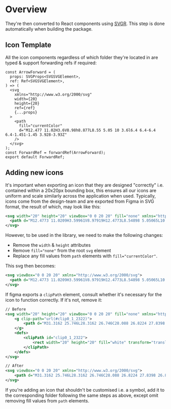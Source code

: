 

<Meta title="Foundations/Icons/Overview" />

# Overview

They're then converted to React components using [SVGR](https://react-svgr.com/). This step is done automatically when building the package.

## Icon Template

All the icon components regardless of which folder they're located in are typed & support forwarding refs if required:

```tsx
const ArrowForward = (
  props: SVGProps<SVGSVGElement>,
  ref: Ref<SVGSVGElement>,
) => (
  <svg
    xmlns="http://www.w3.org/2000/svg"
    width={20}
    height={20}
    ref={ref}
    {...props}
  >
    <path
      fill="currentColor"
      d="M12.477 11.02H3.6V8.98h8.877L8.55 5.05 10 3.6l6.4 6.4-6.4 6.4-1.451-1.45 3.928-3.93Z"
    />
  </svg>
);
const ForwardRef = forwardRef(ArrowForward);
export default ForwardRef;
```

## Adding new icons

It's important when exporting an icon that they are designed "correctly" i.e. contained within a 20x20px bounding box, this ensures all our icons are uniform and scale similarly across the application when used. Typically, icons come from the design-team and are exported from Figma in SVG format, the result of which, may look like this:

```xml
<svg width="20" height="20" viewBox="0 0 20 20" fill="none" xmlns="http://www.w3.org/2000/svg">
  <path d="M12.4773 11.0209H3.59961V8.97919H12.4773L8.54898 5.05065L10 3.59961L16.4004 10L10 16.4004L8.54898 14.9494L12.4773 11.0209Z" fill="black"/>
</svg>
```

However, to be used in the library, we need to make the following changes:

- Remove the `width` & `height` attributes
- Remove `fill="none"` from the root `svg` element
- Replace any fill values from `path` elements with `fill="currentColor"`.

This svg then becomes:

```xml
<svg viewBox="0 0 20 20" xmlns="http://www.w3.org/2000/svg">
  <path d="M12.4773 11.0209H3.59961V8.97919H12.4773L8.54898 5.05065L10 3.59961L16.4004 10L10 16.4004L8.54898 14.9494L12.4773 11.0209Z"/>
</svg>
```

If figma exports a `clipPath` element, consult whether it's necessary for the icon to function correctly. If it's not,
remove it:

```xml
// Before
<svg width="20" height="20" viewBox="0 0 20 20" fill="none" xmlns="http://www.w3.org/2000/svg">
    <g clip-path="url(#clip0_1_2322)">
        <path d="M31.3162 25.746L28.3162 26.746C28.088 26.8224 27.8398 26.8139 27.6173 26.7221C27.3948 26.6302 27.2129 26.4612 27.105 26.246L23.3812 18.7973H13C12.7348 18.7973 12.4804 18.6919 12.2929 18.5044C12.1053 18.3169 12 18.0625 12 17.7973V14.0898C10.3892 14.5706 9.00529 15.6151 8.10114 17.0322C7.19698 18.4494 6.83299 20.1445 7.07569 21.8079C7.31838 23.4713 8.15156 24.9918 9.42294 26.0915C10.6943 27.1912 12.319 27.7967 14 27.7973C17.2387 27.7973 20.2612 25.541 21.0312 22.5473C21.0641 22.4201 21.1216 22.3006 21.2006 22.1956C21.2797 22.0906 21.3786 22.0022 21.4918 21.9355C21.6049 21.8688 21.7301 21.825 21.8602 21.8066C21.9903 21.7883 22.1228 21.7957 22.25 21.8285C22.3772 21.8614 22.4967 21.9189 22.6017 21.9979C22.7067 22.077 22.795 22.1759 22.8618 22.2891C22.9285 22.4022 22.9723 22.5274 22.9907 22.6575C23.009 22.7876 23.0016 22.9201 22.9687 23.0473C21.9612 26.9598 18.19 29.7973 14 29.7973C11.7882 29.796 9.65436 28.9803 8.00571 27.5059C6.35706 26.0314 5.30906 24.0016 5.06174 21.8037C4.81442 19.6058 5.3851 17.3937 6.66485 15.5898C7.94461 13.7859 9.84381 12.5163 12 12.0235V9.64854C11.1943 9.40833 10.502 8.88616 10.0497 8.1775C9.5974 7.46884 9.41528 6.62104 9.53665 5.78914C9.65803 4.95724 10.0748 4.19682 10.7107 3.64693C11.3467 3.09704 12.1593 2.79443 13 2.79443C13.8407 2.79443 14.6533 3.09704 15.2893 3.64693C15.9252 4.19682 16.3419 4.95724 16.4633 5.78914C16.5847 6.62104 16.4026 7.46884 15.9503 8.1775C15.4979 8.88616 14.8057 9.40833 14 9.64854V11.7973H21C21.2652 11.7973 21.5196 11.9026 21.7071 12.0902C21.8946 12.2777 22 12.5321 22 12.7973C22 13.0625 21.8946 13.3169 21.7071 13.5044C21.5196 13.6919 21.2652 13.7973 21 13.7973H14V16.7973H24C24.1856 16.7974 24.3674 16.8491 24.5253 16.9467C24.6831 17.0443 24.8107 17.1838 24.8937 17.3498L28.5062 24.5748L30.6837 23.8485C30.9354 23.7647 31.21 23.7842 31.4472 23.9028C31.6845 24.0214 31.8649 24.2294 31.9487 24.481C32.0326 24.7327 32.0131 25.0073 31.8945 25.2445C31.7759 25.4818 31.5679 25.6622 31.3162 25.746Z" fill="black"/>
    </g>
    <defs>
        <clipPath id="clip0_1_2322">
            <rect width="20" height="20" fill="white" transform="translate(0 0.797363)"/>
        </clipPath>
    </defs>
</svg>

// After
<svg viewBox="0 0 20 20" xmlns="http://www.w3.org/2000/svg">
    <path d="M31.3162 25.746L28.3162 26.746C28.088 26.8224 27.8398 26.8139 27.6173 26.7221C27.3948 26.6302 27.2129 26.4612 27.105 26.246L23.3812 18.7973H13C12.7348 18.7973 12.4804 18.6919 12.2929 18.5044C12.1053 18.3169 12 18.0625 12 17.7973V14.0898C10.3892 14.5706 9.00529 15.6151 8.10114 17.0322C7.19698 18.4494 6.83299 20.1445 7.07569 21.8079C7.31838 23.4713 8.15156 24.9918 9.42294 26.0915C10.6943 27.1912 12.319 27.7967 14 27.7973C17.2387 27.7973 20.2612 25.541 21.0312 22.5473C21.0641 22.4201 21.1216 22.3006 21.2006 22.1956C21.2797 22.0906 21.3786 22.0022 21.4918 21.9355C21.6049 21.8688 21.7301 21.825 21.8602 21.8066C21.9903 21.7883 22.1228 21.7957 22.25 21.8285C22.3772 21.8614 22.4967 21.9189 22.6017 21.9979C22.7067 22.077 22.795 22.1759 22.8618 22.2891C22.9285 22.4022 22.9723 22.5274 22.9907 22.6575C23.009 22.7876 23.0016 22.9201 22.9687 23.0473C21.9612 26.9598 18.19 29.7973 14 29.7973C11.7882 29.796 9.65436 28.9803 8.00571 27.5059C6.35706 26.0314 5.30906 24.0016 5.06174 21.8037C4.81442 19.6058 5.3851 17.3937 6.66485 15.5898C7.94461 13.7859 9.84381 12.5163 12 12.0235V9.64854C11.1943 9.40833 10.502 8.88616 10.0497 8.1775C9.5974 7.46884 9.41528 6.62104 9.53665 5.78914C9.65803 4.95724 10.0748 4.19682 10.7107 3.64693C11.3467 3.09704 12.1593 2.79443 13 2.79443C13.8407 2.79443 14.6533 3.09704 15.2893 3.64693C15.9252 4.19682 16.3419 4.95724 16.4633 5.78914C16.5847 6.62104 16.4026 7.46884 15.9503 8.1775C15.4979 8.88616 14.8057 9.40833 14 9.64854V11.7973H21C21.2652 11.7973 21.5196 11.9026 21.7071 12.0902C21.8946 12.2777 22 12.5321 22 12.7973C22 13.0625 21.8946 13.3169 21.7071 13.5044C21.5196 13.6919 21.2652 13.7973 21 13.7973H14V16.7973H24C24.1856 16.7974 24.3674 16.8491 24.5253 16.9467C24.6831 17.0443 24.8107 17.1838 24.8937 17.3498L28.5062 24.5748L30.6837 23.8485C30.9354 23.7647 31.21 23.7842 31.4472 23.9028C31.6845 24.0214 31.8649 24.2294 31.9487 24.481C32.0326 24.7327 32.0131 25.0073 31.8945 25.2445C31.7759 25.4818 31.5679 25.6622 31.3162 25.746Z" />
</svg>
```

If you're adding an icon that shouldn't be customised i.e. a symbol, add it to the corresponding folder following the
same steps as above, except omit removing fill values from `path` elements.
